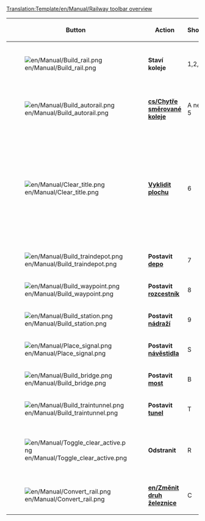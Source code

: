 <noinclude>[[Translation:Template/en/Manual/Railway toolbar overview]]</noinclude><noinclude></noinclude>
{|{{en/Wikitable}}
|- style="background:#efefef"
!width='100' |Button
!width='150' |Action
!Shortcut
!Description

|-
|[[File:en/Manual/Build rail.png]]
|'''Staví koleje'''
|1,2,3,4
|Staví koleje ve vybraném směru, možnost kliknout a táhnout přímé koleje. Neúčinné, oproti nástroji [[en/Chytře směrované koleje]].

|-
|[[File:en/Manual/Build autorail.png]]
|'''[[cs/Chytře směrované koleje]]'''
|A nebo 5
| Velmi účinný nástroj pro stavění kolejív libovolném směru (ikdyž to ze začátku vypadá složitě). Použití s ''Ctrl'' koleje odstraní.

|-
|[[File:en/Manual/Clear title.png]]
|'''[[cs/Manual/Úpravy krajiny|Vyklidit plochu]]'''
|6
|Dynamit se používá k čištění čtverečků, buďto nechtěně postavených objektů nebo něčeho, co stojí v cestě. Upozorňujeme, že kliknutím na [[en/Stanice]] odstraní celou stanici, pokud v ní není vlak. Pokud je třeba odstranit jen kousek stanice, je třeba použít nástroj ''Odstranit'' v kombinaci s nástrojem ''Stanice'' [[File:en/Manual/Toggle clear active.png]]+[[File:en/Manual/Build station.png]]

|-
|[[File:en/Manual/Build traindepot.png]]
|'''Postavit [[cs/Depa|depo]]'''
|7
|Otevře nabídku [[cs/Depa|dep]] pro zvolení směru.

|-
|[[File:en/Manual/Build waypoint.png]]
|'''Postavit [[cs/Rozcestníky|rozcestník]]'''
|8
|Umožnuje umístit [[cs/Rozcestníky|rozcestník]] na železniční trati.

|-
|[[File:en/Manual/Build station.png]]
|'''Postavit [[cs/Manual/Nádraží|nádraží]]'''
|9
|Otevře nabídku velikostí a směrů [[cs/Manual/Nádraží|nádraží]].

|-
|[[File:en/Manual/Place signal.png]]
|'''Postavit [[cs/Manual/Signály|návěstidla]]'''
|S
|Nabídka různých druhů signalizačních zařízení.

|-
|[[File:en/Manual/Build bridge.png]]
|'''Postavit [[cs/Mosty|most]]'''
|B
|Nabídka pro stavění železničních [[cs/Mosty|mostů]].

|-
|[[File:en/Manual/Build traintunnel.png]]
|'''Postavit [[cs/Tunely|tunel]]'''
|T
|Nabídka pro stavění železničních [[cs/Tunely|tunelů]].

|-
|[[File:en/Manual/Toggle clear active.png]]
|'''Odstranit'''
|R
|Kliknutím na ''odstranit'', po vybrání jiného nástroje daný objekt odstraní. Například, pokud je třeba odstranit návěstidla z železnice, ale ne železnici samotnou.

|-
|[[File:en/Manual/Convert rail.png]]
|'''[[en/Změnit druh železnice]]'''
|C
|Změnit druh železnice z jednoho typu na jiný.

|}